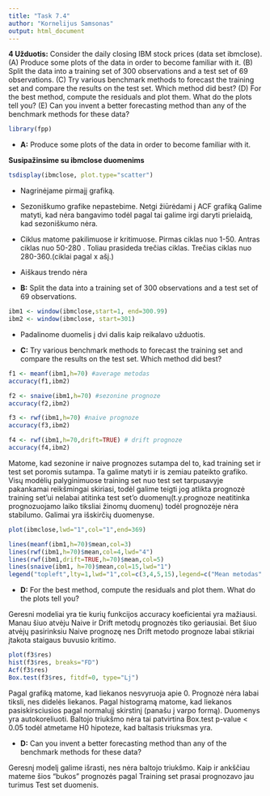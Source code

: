 ```yaml
---
title: "Task 7.4"
author: "Kornelijus Samsonas"
output: html_document
---
```


**4 Užduotis:** Consider the daily closing IBM stock prices (data set ibmclose).
(A) Produce some plots of the data in order to become familiar with it.
(B) Split the data into a training set of 300 observations and a test set of 69 observations.
(C) Try various benchmark methods to forecast the training set and compare the results on the test set. Which method did best?
(D) For the best method, compute the residuals and plot them. What do the plots tell you?
(E) Can you invent a better forecasting method than any of the benchmark methods for these data?

```r
library(fpp)
```

* **A:** Produce some plots of the data in order to become familiar with it.

**Susipažinsime su ibmclose duomenims**

```r
tsdisplay(ibmclose, plot.type="scatter")
```

- Nagrinėjame pirmajį grafiką.

- Sezoniškumo grafike nepastebime. Netgi žiūrėdami į ACF grafiką Galime matyti, kad nėra bangavimo todėl pagal tai galime irgi daryti prielaidą, kad sezoniškumo nėra.

- Ciklus matome pakilimuose ir kritimuose. Pirmas ciklas nuo 1-50. Antras ciklas nuo 50-280 . Toliau prasideda trečias ciklas. Trečias ciklas nuo 280-360.(ciklai pagal x ašį.)

- Aiškaus trendo nėra 

* **B:** Split the data into a training set of 300 observations and a test set of 69 observations.

```r
ibm1 <- window(ibmclose,start=1, end=300.99) 
ibm2 <- window(ibmclose, start=301)
```

- Padalinome duomelis į dvi dalis kaip reikalavo užduotis.


* **C:** Try various benchmark methods to forecast the training set and compare the results on the test set. Which method did best?

```r
f1 <- meanf(ibm1,h=70) #average metodas
accuracy(f1,ibm2)

f2 <- snaive(ibm1,h=70) #sezonine prognoze
accuracy(f2,ibm2)

f3 <- rwf(ibm1,h=70) #naive prognoze
accuracy(f3,ibm2)

f4 <- rwf(ibm1,h=70,drift=TRUE) # drift prognoze
accuracy(f4,ibm2)
```

Matome, kad sezonine ir naive prognozes sutampa del to, kad training set ir test set poromis sutampa. Ta galime matyti ir is zemiau pateikto grafiko.
Visų modėlių palyginimuose training set nuo test set tarpusavyje pakankamai reikšmingai skiriasi, todėl galime teigti jog atlikta prognozė training set'ui nelabai atitinka test set'o duomenų(t.y.prognoze neatitinka prognozuojamo laiko tiksliai žinomų duomenų) todėl prognozėje nėra stabilumo. Galimai yra išskirčių duomenyse.


```r
plot(ibmclose,lwd="1",col="1",end=369) 

lines(meanf(ibm1,h=70)$mean,col=3)
lines(rwf(ibm1,h=70)$mean,col=4,lwd="4")
lines(rwf(ibm1,drift=TRUE,h=70)$mean,col=5)
lines(snaive(ibm1, h=70)$mean,col=15,lwd="1")
legend("topleft",lty=1,lwd="1",col=c(3,4,5,15),legend=c("Mean metodas","Naive metodas","Drift metodas","Seasone metodas"))
```

* **D:** For the best method, compute the residuals and plot them. What do the plots tell you?

Geresni modeliai yra tie kurių funkcijos accuracy koeficientai yra mažiausi. Manau šiuo atvėju Naive  ir Drift metodų prognozės tiko geriausiai. Bet šiuo atvėjų pasirinksiu Naive prognozę nes Drift metodo prognoze labai stikriai įtakota staigaus buvusio kritimo.

```r
plot(f3$res)
hist(f3$res, breaks="FD")
Acf(f3$res)
Box.test(f3$res, fitdf=0, type="Lj")
```

Pagal grafiką matome, kad liekanos nesvyruoja apie 0. Prognozė nėra labai tiksli, nes didelės liekanos. Pagal histogramą matome, kad liekanos pasiskirsciusios pagal normalujį skirstinį (panašu į varpo formą). Duomenys yra autokoreliuoti. Baltojo triukšmo nėra tai patvirtina Box.test p-value < 0.05 todėl atmetame H0 hipoteze, kad baltasis triuksmas yra.

* **D:** Can you invent a better forecasting method than any of the benchmark methods for these data?

Geresnį modelį galime išrasti, nes nėra baltojo triukšmo. Kaip ir ankščiau mateme šios "bukos" prognozės pagal Training set prasai prognozavo jau turimus Test set duomenis.
